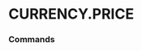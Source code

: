 # CURRENCY.PRICE


### Commands
<ul className='grid grid-cols-1 md:grid-cols-2 lg:grid-cols-3 xl:grid-cols-4 gap-4 -ml-6'>
<ReferenceCard
    title="HISTORICAL"
    description="Currency Historical Price. Currency historical data."
    url="price/historical"
    command
/>
</ul>

